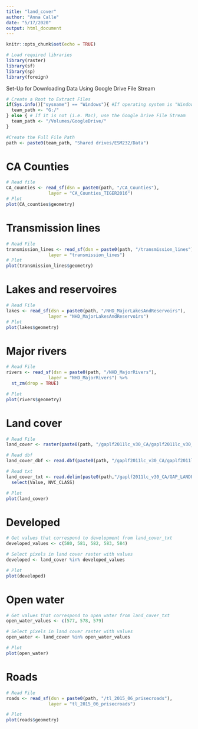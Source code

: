 ```yaml
---
title: "land_cover"
author: "Anna Calle"
date: "5/17/2020"
output: html_document
---
```


```r
knitr::opts_chunk$set(echo = TRUE)

# Load required libraries
library(raster)
library(sf)
library(sp)
library(foreign)
```

Set-Up for Downloading Data Using Google Drive File Stream
```r
# Create a Root to Extract Files 
if(Sys.info()["sysname"] == "Windows"){ #If operating system is "Windows" use G: Drive
  team_path <- "G:/"
} else { # If it is not (i.e. Mac), use the Google Drive File Stream
  team_path <- "/Volumes/GoogleDrive/"
}

#Create the Full File Path
path <- paste0(team_path, "Shared drives/ESM232/Data")

```

# CA Counties
```r
# Read file
CA_counties <- read_sf(dsn = paste0(path, "/CA_Counties"),
                layer = "CA_Counties_TIGER2016")
# Plot
plot(CA_counties$geometry)

```

# Transmission lines
```r
# Read File
transmission_lines <- read_sf(dsn = paste0(path, "/transmission_lines"),
                layer = "transmission_lines")
# Plot
plot(transmission_lines$geometry)
```

# Lakes and reservoires
```r
# Read File
lakes <- read_sf(dsn = paste0(path, "/NHD_MajorLakesAndReservoirs"),
                layer = "NHD_MajorLakesAndReservoirs")
# Plot
plot(lakes$geometry)
```

# Major rivers
```r
# Read File
rivers <- read_sf(dsn = paste0(path, "/NHD_MajorRivers"),
                layer = "NHD_MajorRivers") %>% 
  st_zm(drop = TRUE)

# Plot
plot(rivers$geometry)
```

# Land cover
```r
# Read File
land_cover <- raster(paste0(path, "/gaplf2011lc_v30_CA/gaplf2011lc_v30_ca.tif"), RAT = TRUE)

# Read dbf
land_cover_dbf <- read.dbf(paste0(path, "/gaplf2011lc_v30_CA/gaplf2011lc_v30_ca.tif.vat.dbf"))

# Read txt
land_cover_txt <- read.delim(paste0(path,"/gaplf2011lc_v30_CA/GAP_LANDFIRE_National_Terrestrial_Ecosystems_2011_Attributes.txt"), header = TRUE, sep = "\t") %>% 
  select(Value, NVC_CLASS) 

# Plot
plot(land_cover)
```

# Developed
```r
# Get values that correspond to development from land_cover_txt
developed_values <- c(580, 581, 582, 583, 584)

# Select pixels in land cover raster with values
developed <- land_cover %in% developed_values

# Plot
plot(developed)
```


# Open water
```r
# Get values that correspond to open water from land_cover_txt
open_water_values <- c(577, 578, 579)

# Select pixels in land cover raster with values
open_water <- land_cover %in% open_water_values

# Plot
plot(open_water)
```



# Roads
```r
# Read File
roads <- read_sf(dsn = paste0(path, "/tl_2015_06_prisecroads"),
                layer = "tl_2015_06_prisecroads") 

# Plot
plot(roads$geometry)
```







